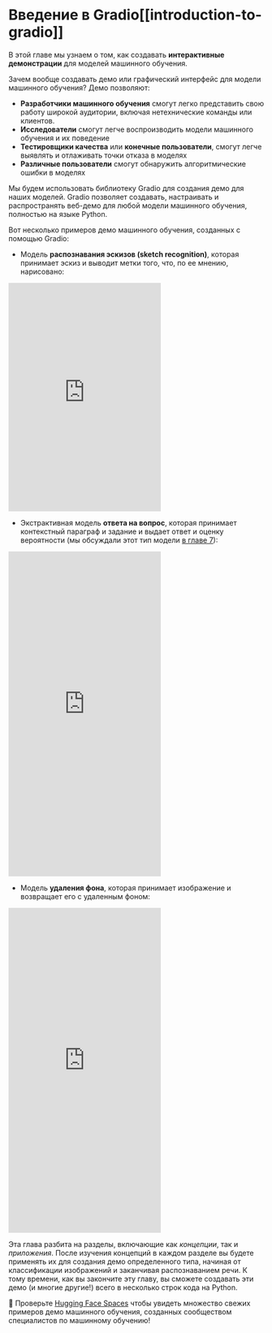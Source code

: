 # Введение в Gradio[[introduction-to-gradio]]

<CourseFloatingBanner
    chapter={9}
    classNames="absolute z-10 right-0 top-0"
/>

В этой главе мы узнаем о том, как создавать **интерактивные демонстрации** для моделей машинного обучения.

Зачем вообще создавать демо или графический интерфейс для модели машинного обучения? Демо позволяют:

- **Разработчики машинного обучения** смогут легко представить свою работу широкой аудитории, включая нетехнические команды или клиентов.
- **Исследователи** смогут легче воспроизводить модели машинного обучения и их поведение
- **Тестировщики качества** или **конечные пользователи**, смогут легче выявлять и отлаживать точки отказа в моделях
- **Различные пользователи** смогут обнаружить алгоритмические ошибки в моделях

Мы будем использовать библиотеку Gradio для создания демо для наших моделей. Gradio позволяет создавать, настраивать и распространять веб-демо для любой модели машинного обучения, полностью на языке Python.

Вот несколько примеров демо машинного обучения, созданных с помощью Gradio:

* Модель **распознавания эскизов (sketch recognition)**, которая принимает эскиз и выводит метки того, что, по ее мнению, нарисовано:

<iframe src="https://course-demos-draw2.hf.space" frameBorder="0" height="450" title="Gradio app" class="container p-0 flex-grow space-iframe" allow="accelerometer; ambient-light-sensor; autoplay; battery; camera; document-domain; encrypted-media; fullscreen; geolocation; gyroscope; layout-animations; legacy-image-formats; magnetometer; microphone; midi; oversized-images; payment; picture-in-picture; publickey-credentials-get; sync-xhr; usb; vr ; wake-lock; xr-spatial-tracking" sandbox="allow-forms allow-modals allow-popups allow-popups-to-escape-sandbox allow-same-origin allow-scripts allow-downloads"></iframe>

* Экстрактивная модель **ответа на вопрос**, которая принимает контекстный параграф и задание и выдает ответ и оценку вероятности (мы обсуждали этот тип модели [в главе 7](../chapter7/7)):

<iframe src="https://course-demos-question-answering-simple.hf.space" frameBorder="0" height="640" title="Gradio app" class="container p-0 flex-grow space-iframe" allow="accelerometer; ambient-light-sensor; autoplay; battery; camera; document-domain; encrypted-media; fullscreen; geolocation; gyroscope; layout-animations; legacy-image-formats; magnetometer; microphone; midi; oversized-images; payment; picture-in-picture; publickey-credentials-get; sync-xhr; usb; vr ; wake-lock; xr-spatial-tracking" sandbox="allow-forms allow-modals allow-popups allow-popups-to-escape-sandbox allow-same-origin allow-scripts allow-downloads"></iframe>

* Модель **удаления фона**, которая принимает изображение и возвращает его с удаленным фоном:

<iframe src="https://course-demos-remove-bg-original.hf.space" frameBorder="0" height="640" title="Gradio app" class="container p-0 flex-grow space-iframe" allow="accelerometer; ambient-light-sensor; autoplay; battery; camera; document-domain; encrypted-media; fullscreen; geolocation; gyroscope; layout-animations; legacy-image-formats; magnetometer; microphone; midi; oversized-images; payment; picture-in-picture; publickey-credentials-get; sync-xhr; usb; vr ; wake-lock; xr-spatial-tracking" sandbox="allow-forms allow-modals allow-popups allow-popups-to-escape-sandbox allow-same-origin allow-scripts allow-downloads"></iframe>

Эта глава разбита на разделы, включающие как _концепции_, так и _приложения_. После изучения концепций в каждом разделе вы будете применять их для создания демо определенного типа, начиная от классификации изображений и заканчивая распознаванием речи. К тому времени, как вы закончите эту главу, вы сможете создавать эти демо (и многие другие!) всего в несколько строк кода на Python.

<Tip>
👀 Проверьте <a href="https://huggingface.co/spaces" target="_blank">Hugging Face Spaces</a> чтобы увидеть множество свежих примеров демо машинного обучения, созданных сообществом специалистов по машинному обучению!
</Tip>